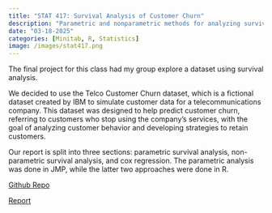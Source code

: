 ```yaml
---
title: "STAT 417: Survival Analysis of Customer Churn"
description: "Parametric and nonparametric methods for analyzing survival data. Topics include Kaplan-Meier and Nelson-Aalen estimates, Cox regression models, accelerated failure time models. Use of statistical software to implement methods throughout course."
date: "03-18-2025"
categories: [Minitab, R, Statistics]
image: /images/stat417.png
---
```


The final project for this class had my group explore a dataset using survival 
analysis. 

We decided to use the Telco Customer Churn dataset, which is a fictional dataset 
created by IBM to simulate customer data for a telecommunications company. This 
dataset was designed to help predict customer churn, referring to customers who 
stop using the company’s services, with the goal of analyzing customer behavior 
and developing strategies to retain customers.

Our report is split into three sections: parametric survival analysis, 
non-parametric survival analysis, and cox regression. The parametric analysis
was done in JMP, while the latter two approaches were done in R.

[Github Repo](https://github.com/Wander03/Survival-Analysis-Final-Project){target="_blank"}

[Report](/files/stat417_report.pdf){target="_blank"}
